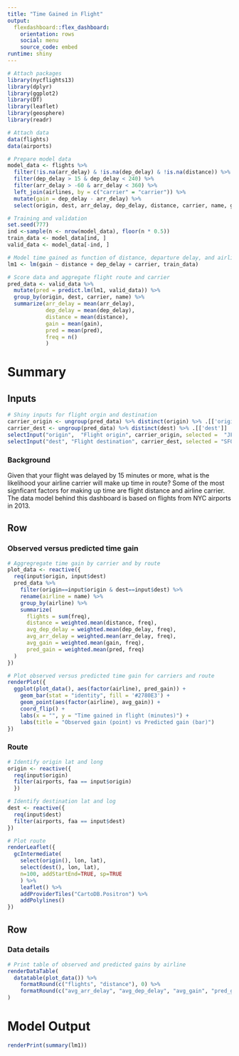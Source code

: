 ```yaml
---
title: "Time Gained in Flight"
output: 
  flexdashboard::flex_dashboard:
    orientation: rows
    social: menu
    source_code: embed
runtime: shiny
---
```


```r
# Attach packages
library(nycflights13)
library(dplyr)
library(ggplot2)
library(DT)
library(leaflet)
library(geosphere)
library(readr)

# Attach data
data(flights)
data(airports)
```

```r
# Prepare model data
model_data <- flights %>%
  filter(!is.na(arr_delay) & !is.na(dep_delay) & !is.na(distance)) %>%
  filter(dep_delay > 15 & dep_delay < 240) %>%
  filter(arr_delay > -60 & arr_delay < 360) %>%
  left_join(airlines, by = c("carrier" = "carrier")) %>%
  mutate(gain = dep_delay - arr_delay) %>%
  select(origin, dest, arr_delay, dep_delay, distance, carrier, name, gain)

# Training and validation
set.seed(777)
ind <-sample(n <- nrow(model_data), floor(n * 0.5))
train_data <- model_data[ind, ]
valid_data <- model_data[-ind, ]

# Model time gained as function of distance, departure delay, and airline carrier
lm1 <- lm(gain ~ distance + dep_delay + carrier, train_data)

# Score data and aggregate flight route and carrier
pred_data <- valid_data %>%
  mutate(pred = predict.lm(lm1, valid_data)) %>%
  group_by(origin, dest, carrier, name) %>%
  summarize(arr_delay = mean(arr_delay),
            dep_delay = mean(dep_delay),
            distance = mean(distance),
            gain = mean(gain),
            pred = mean(pred),
            freq = n()
            )
```

Summary
========================================================================

Inputs {.sidebar}
-----------------------------------------------------------------------

```r
# Shiny inputs for flight orgin and destination
carrier_origin <- ungroup(pred_data) %>% distinct(origin) %>% .[['origin']]
carrier_dest <- ungroup(pred_data) %>% distinct(dest) %>% .[['dest']]
selectInput("origin",  "Flight origin", carrier_origin, selected =  "JFK")
selectInput("dest", "Flight destination", carrier_dest, selected = "SFO")
```

### Background

Given that your flight was delayed by 15 minutes or more, what is the likelihood 
your airline carrier will make up time in route? Some of the most signficant factors 
for making up time are flight distance and airline carrier. The data model behind 
this dashboard is based on flights from NYC airports in 2013.


Row
-----------------------------------------------------------------------

### Observed versus predicted time gain

```r
# Aggregregate time gain by carrier and by route 
plot_data <- reactive({
  req(input$origin, input$dest)
  pred_data %>%
    filter(origin==input$origin & dest==input$dest) %>%
    rename(airline = name) %>%
    group_by(airline) %>%
    summarize(
      flights = sum(freq),
      distance = weighted.mean(distance, freq),
      avg_dep_delay = weighted.mean(dep_delay, freq),
      avg_arr_delay = weighted.mean(arr_delay, freq),
      avg_gain = weighted.mean(gain, freq),
      pred_gain = weighted.mean(pred, freq)
  )
})

# Plot observed versus predicted time gain for carriers and route
renderPlot({
  ggplot(plot_data(), aes(factor(airline), pred_gain)) + 
    geom_bar(stat = "identity", fill = '#2780E3') +
    geom_point(aes(factor(airline), avg_gain)) +
    coord_flip() +
    labs(x = "", y = "Time gained in flight (minutes)") +
    labs(title = "Observed gain (point) vs Predicted gain (bar)")
})
```

### Route

```r
# Identify origin lat and long
origin <- reactive({
  req(input$origin)
  filter(airports, faa == input$origin)
  })

# Identify destination lat and log
dest <- reactive({
  req(input$dest)
  filter(airports, faa == input$dest)
})

# Plot route
renderLeaflet({
  gcIntermediate(
    select(origin(), lon, lat),
    select(dest(), lon, lat),
    n=100, addStartEnd=TRUE, sp=TRUE
    ) %>%
    leaflet() %>%
    addProviderTiles("CartoDB.Positron") %>%
    addPolylines()
})
```

Row
-----------------------------------------------------------------------

### Data details

```r
# Print table of observed and predicted gains by airline
renderDataTable(
  datatable(plot_data()) %>%
    formatRound(c("flights", "distance"), 0) %>%
    formatRound(c("avg_arr_delay", "avg_dep_delay", "avg_gain", "pred_gain"), 1)
)
```

Model Output
========================================================================

```r
renderPrint(summary(lm1))
```